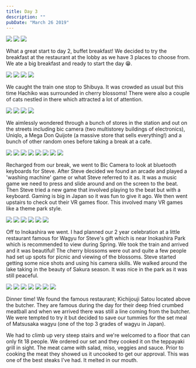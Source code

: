 ```yaml
---
title: Day 3
description: ""
pubDate: "March 26 2019"
---
```



<Grid columns={3}>
  <Img
    src="/src/content/travel/2019-japan/assets/aaec72e0-042b-478c-8e17-7948d24ed3ee-e354f44def5426525ac3d69289b1f09f05cf277d.jpg"
    colSpan={2}
    rowSpan={2}
  />
  <Img src="/src/content/travel/2019-japan/assets/3e716d02-2df5-4b48-949e-a0ed9848d4ef-542c341d1d275a0b3a560970da871e83fb943c41.jpg" />
  <Img src="/src/content/travel/2019-japan/assets/f2c4ea3a-8edb-4bea-98ac-b17589482af9-e354f44def5426525ac3d69289b1f09f05cf277d.jpg" />
</Grid>

What a great start to day 2, buffet breakfast! We decided to try the breakfast at the restaurant at the lobby as we have 3 places to choose from. We ate a big breakfast and ready to start the day 😁.

<Grid columns={2}>
  <Img src="/src/content/travel/2019-japan/assets/f0caad18-01ee-4186-bf89-0e0a49331ce1-0a308fc699324486e24bcc301b56038c0be673df.jpg" />
  <Img src="/src/content/travel/2019-japan/assets/89f2e34c-7b24-4633-954a-8db4a0ff7e14-5c3bbc0c478e3591c5bcdfa62dd6c5658ef50e8e.jpg" />
  <Img src="/src/content/travel/2019-japan/assets/b73264ea-101c-4331-addf-61eabbb4fc68-1f7f58bf93202ad717480e0afab8c8955f4b89f6.jpg" />
  <Img src="/src/content/travel/2019-japan/assets/5a1e4391-bb5e-4638-b7c2-32f01617f1ea-15cd4d6a56d333c0efbc7c8530828c314c375514.jpg" />
</Grid>

We caught the train one stop to Shibuya. It was crowded as usual but this time Hachiko was surrounded in cherry blossoms! There were also a couple of cats nestled in there which attracted a lot of attention.

<Grid columns={2}>
  <Img src="/src/content/travel/2019-japan/assets/fb226ec4-b74b-4342-8931-2a0b392a2b40-15bd1732d250cf4eb8c9b9df5ebbb78d4e353d2c.jpg" />
  <Img src="/src/content/travel/2019-japan/assets/c9822d75-bf38-45e6-9f16-cd1b6b058245-d1474d1527f03c8746fce5da74d9dc679b999ca8.jpg" />
  <Img src="/src/content/travel/2019-japan/assets/eb32e59c-23ef-4f24-bac7-3c69c8f1025f-8f6eef2396cd2969e2dfbefb938870cd363cdb22.jpg" />
  <Img src="/src/content/travel/2019-japan/assets/72afdf97-a082-40cf-9379-b5add2adacb9-8f6eef2396cd2969e2dfbefb938870cd363cdb22.jpg" />
</Grid>

We aimlessly wondered through a bunch of stores in the station and out on the streets including bic camera (two multistorey buildings of electronics), Uniqlo, a Mega Don Quijote (a massive store that sells everything!) and a bunch of other random ones before taking a break at a cafe.

<Grid columns={12}>
  <Img
    src="/src/content/travel/2019-japan/assets/d8d40583-247c-46b5-af84-88f81fc49f5f-27d270d13053aa413c2f6a9619d9770f0e651e09.jpg"
    colSpan={3}
  />
  <Img
    src="/src/content/travel/2019-japan/assets/9fadba44-37e5-4555-ba52-3a1133afe73d-670b28041741cc004142a90909099a92d0cbdd21.jpg"
    colSpan={3}
  />
  <Img
    src="/src/content/travel/2019-japan/assets/1abe5e16-247d-42fc-b0e8-dac2a52505d1-13c004b64a6f5fc2956b694a1f150cd5dd574831.jpg"
    colSpan={6}
    rowSpan={2}
  />
  <Img
    src="/src/content/travel/2019-japan/assets/caa29721-31da-4588-b701-59cae7d5a5b0-d40b829455b25ec267eadeb38366f4fb1c070eed.jpg"
    colSpan={3}
  />
  <Img
    src="/src/content/travel/2019-japan/assets/2d2ec6d3-8014-44fd-b335-3d165debca1d-f2cf4d282176955682062adfa694c84275d35503.jpg"
    colSpan={3}
  />
  <Img
    src="/src/content/travel/2019-japan/assets/48cfc40b-eed0-49fc-b9c6-b1513cc76aaa-787e98bfb0d0a5e438fc1388f8baf14ecfb4668d.jpg"
    colSpan={4}
  />
  <Img
    src="/src/content/travel/2019-japan/assets/35fa96c9-cb86-408f-9112-eaed274b5a53-66b90bd09779bb6ac92e2230a5bf1c95b4983568.jpg"
    colSpan={4}
  />
  <Img
    src="/src/content/travel/2019-japan/assets/1244d27b-56ca-46e7-a4c3-a417058cf72e-c27aaea61cadc588a32cc04539e3bb91ed3a0163.jpg"
    colSpan={4}
  />
</Grid>

Recharged from our break, we went to Bic Camera to look at bluetooth keyboards for Steve. After Steve decided we found an arcade and played a 'washing machine' game or what Steve referred to it as. It was a music game we need to press and slide around and on the screen to the beat. Then Steve tried a new game that involved playing to the beat but with a keyboard. Gaming is big in Japan so it was fun to give it ago. We then went upstairs to check out their VR games floor. This involved many VR games like a theme park style.

<Grid columns={3}>
  <Img
    src="/src/content/travel/2019-japan/assets/c7ee5095-4293-4b38-b62d-444ab866458c-acdeb08b94e4d9b720082660d5fce8833e6b3c58.jpg"
    colSpan={2}
    rowSpan={2}
  />
  <Img src="/src/content/travel/2019-japan/assets/7ba6995a-1f05-43e0-a93c-2dcc58bda987-15c96c0a40b44a61802c12e508da53772af54940.jpg" />
  <Img src="/src/content/travel/2019-japan/assets/b6f4fe55-8432-4ed7-99a4-7e4d7da1066f-bb6d0a7428fc2f54366a4c93c0dacab8716a033a.jpg" />
  <Img src="/src/content/travel/2019-japan/assets/fccddeff-173f-4c43-b57a-92c2c3c05df7-bf7b4457257d440f771e83b192fc3f1780b6eddc.jpg" />
  <Img src="/src/content/travel/2019-japan/assets/ce812457-79a7-45ba-a909-6a90914e6e34-7fae1d088ad00e20dda4a1def6e5007be1ac61d0.jpg" />
  <Img src="/src/content/travel/2019-japan/assets/d48de608-a72a-4c92-ba89-475b24216c4a-9af408484bf6814cb93629a99110d08c6281f9ca.jpg" />
</Grid>

Off to Inokashira we went. I had planned our 2 year celebration at a little restaurant famous for Wagyu for Steve's gift which is near Inokashira Park which is recommended to view during Spring. We took the train and arrived and it was beautiful! The cherry blossoms were out and quite a few people had set up spots for picnic and viewing of the blossoms. Steve started getting some nice shots and using his camera skills. We walked around the lake taking in the beauty of Sakura season. It was nice in the park as it was still peaceful.

<Grid columns={4}>
  <Img
    src="/src/content/travel/2019-japan/assets/8e68a4b5-a462-46b0-bda6-fad61f1d78d0-723d38b2b2f7b00c3bf9f71c0a1b72fa5170d7a7.jpg"
    colSpan={2}
  />
  <Img
    src="/src/content/travel/2019-japan/assets/b03bb93f-5acb-4a12-9227-4cfd1e6b8df2-8ae0fa49d3ebfa5eb20c63ef4a8c4be8b463ad16.jpg"
    colSpan={2}
  />
  <Img src="/src/content/travel/2019-japan/assets/84273a0e-32e9-47b6-aeb1-a5f414bae99b-d74c6aa9b29fb788b8f54b2cebbffb2308ca0a88.jpg" />
  <Img src="/src/content/travel/2019-japan/assets/41619abd-c646-4968-be61-fcd2a08fd2a4-7122da5d74b3b952235bdc868bf13b56fe94608f.jpg" />
  <Img
    src="/src/content/travel/2019-japan/assets/b3a373e3-27c0-45d1-8cf0-bd9f8ed982f4-81cfc6c530a21f3fb2c7e6835f74cad7246d0470.jpg"
    colSpan={2}
    rowSpan={2}
  />
  <Img src="/src/content/travel/2019-japan/assets/f2bc374c-4e47-42d8-8433-d2dd32bc670e-d6b349546fd2f215992c50da2d8484e28698982e.jpg" />
  <Img src="/src/content/travel/2019-japan/assets/2170897a-8048-4f6d-b209-d39183e9b944-a554cb3eb16c71981cc8582a7709e5e3a81ce774.jpg" />
</Grid>

Dinner time! We found the famous restaurant; Kichijouji Satou located above the butcher. They are famous during the day for their deep fried crumbed meatball and when we arrived there was still a line coming from the butcher. We were tempted to try it but decided to save our tummies for the set meal of Matsusaka wagyu (one of the top 3 grades of wagyu in Japan).

We had to climb up very steep stairs and we're welcomed to a floor that can only fit 18 people. We ordered our set and they cooked it on the teppayaki grill in sight. The meat came with salad, miso, veggies and sauce. Prior to cooking the meat they showed us it uncooked to get our approval. This was one of the best steaks I've had. It melted in our mouth.
